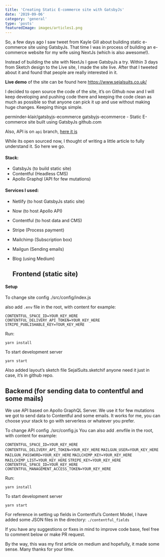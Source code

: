 ```yaml
---
title: 'Creating Static E-commerce site with GatsbyJs'
date: '2019-09-06'
category: 'general'
type: 'posts'
featuredImage: images/articles1.png
---
```


 So, a few days ago I saw tweet from Kayle Gill about building static e-commerce site using GatsbyJs. That time I was in process of building an e-commerce website for my wife using NextJs (which is also awesome!).

Instead of building the site with NextJs I gave GatsbyJs a try. Within 3 days from Sketch design to the Live site, I made the site live. After that I tweeted about it and found that people are really interested in it.

**Live demo** of the site can be found here https://www.sejalsuits.co.uk/

I decided to open source the code of the site, it’s on Github now and I will keep developing and pushing code there and keeping the code clean as much as possible so that anyone can pick it up and use without making huge changes. Keeping things simple.

perminder-klair/gatsbyjs-ecommerce
gatsbyjs-ecommerce - Static E-commerce site built using GatsbyJs
github.com

Also, API is on `api` branch, [here it is](https://github.com/gatsbyjs-ecommerce/web?source=post_page-----a349d7e022a----------------------)

While its open sourced now, I thought of writing a little article to fully understand it. So here we go.

#### Stack:

- GatsbyJs (to build static site)
- Contentful (Headless CMS)
- Apollo Graphql (API for few mutations)

#### Services I used:

- Netlify (to host GatsbyJs static site)

- Now (to host Apollo API)

- Contentful (to host data and CMS)

- Stripe (Process payment)

- Mailchimp (Subscription box)

- Mailgun (Sending emails)

- Blog (using Medium)

  

  ## Frontend (static site)

#### Setup

To change site config ./src/config/index.js

also add `.env` file in the root, with content for example:

`CONTENTFUL_SPACE_ID=YOUR_KEY_HERE`
`CONTENTFUL_DELIVERY_API_TOKEN=YOUR_KEY_HERE`
`STRIPE_PUBLISHABLE_KEY=YOUR_KEY_HERE`

Run:

`yarn install`

To start development server

`yarn start`

Also added layout’s sketch file SejalSuits.sketchif anyone need it just in case, it’s in github repo.

## Backend (for sending data to contentful and some mails)

We use API based on Apollo GraphQL Server. We use it for few mutations we got to send data to Contentful and some emails. It works for me, you can choose your stack to go with serverless or whatever you prefer.

To change API config ./src/config.js
You can also add .envfile in the root, with content for example:

`CONTENTFUL_SPACE_ID=YOUR_KEY_HERE`
`CONTENTFUL_DELIVERY_API_TOKEN=YOUR_KEY_HERE`
`MAILGUN_USER=YOUR_KEY_HERE`
`MAILGUN_PASSWORD=YOUR_KEY_HERE`
`MAILCHIMP_KEY=YOUR_KEY_HERE`
`MAILCHIMP_LIST=YOUR_KEY_HERE`
`STRIPE_KEY=YOUR_KEY_HERE`
`CONTENTFUL_SPACE_ID=YOUR_KEY_HERE`
`CONTENTFUL_MANAGEMENT_ACCESS_TOKEN=YOUR_KEY_HERE`

Run:

`yarn install`

To start development server

`yarn start`

For reference in setting up fields in Contentful’s Content Model, I have added some JSON files in the directory: `./contentful_fields`

If you have any suggestions or fixes in mind to improve code base, feel free to comment below or make PR request.

By the way, this was my first article on medium and hopefully, it made some sense. Many thanks for your time.
